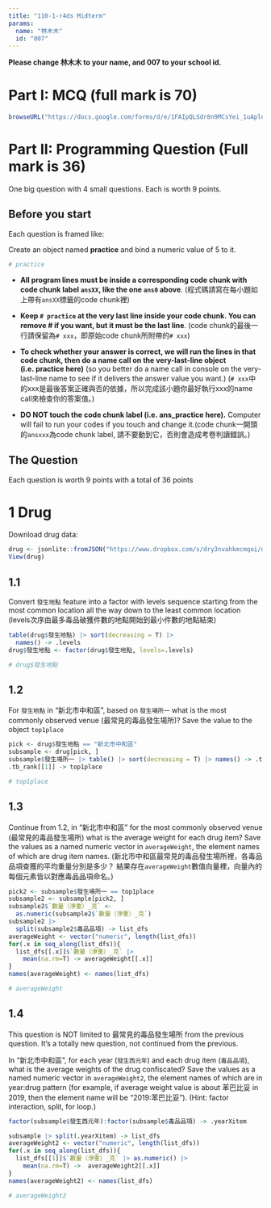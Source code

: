 ```yaml
---
title: "110-1-r4ds Midterm"
params:
  name: "林木木"
  id: "007"
---
```



**Please change 林木木 to your name, and 007 to your school id.**

# Part I: MCQ (full mark is 70)

```r
browseURL("https://docs.google.com/forms/d/e/1FAIpQLSdr8n9MCsYei_1uApletwgRCDY49U6DOU6Lw7rtvYrU0-JGkA/viewform?usp=sf_link")
```


# Part II: Programming Question (Full mark is 36)
One big question with 4 small questions. Each is worth 9 points. 

## Before you start

Each question is framed like:

Create an object named **practice** and bind a numeric value of 5 to it.
```r
# practice
```

  * **All program lines must be inside a corresponding code chunk with code chunk label `ansXX`, like the one `ans0` above**. (程式碼請寫在每小題如上帶有`ansXX`標籤的code chunk裡)
  
  * **Keep `# practice` at the very last line inside your code chunk. You can remove # if you want, but it must be the last line**. (code chunk的最後一行請保留為`# xxx`，即原始code chunk所附帶的`# xxx`)
  
  * **To check whether your answer is correct, we will run the lines in that code chunk, then do a name call on the very-last-line object (i.e. practice here)** (so you better do a name call in console on the very-last-line name to see if it delivers the answer value you want.) (`# xxx`中的xxx是最後答案正確與否的依據，所以完成該小題你最好執行xxx的name call來檢查你的答案值。)
  
  * **DO NOT touch the code chunk label (i.e. ans_practice here).** Computer will fail to run your codes if you touch and change it.(code chunk一開頭的`ansxxx`為code chunk label, 請不要動到它，否則會造成考卷判讀錯誤。)

## The Question 

Each question is worth 9 points with a total of 36 points

# 1 Drug

Download drug data:
```r
drug <- jsonlite::fromJSON("https://www.dropbox.com/s/dry3nvahkmcmqoi/drug.json?dl=1")
View(drug)
```

## 1.1 

Convert `發生地點` feature into a factor with levels sequence starting from the most common location all the way down to the least common location (levels次序由最多毒品破獲件數的地點開始到最小件數的地點結束)

```r
table(drug$發生地點) |> sort(decreasing = T) |>
  names() -> .levels
drug$發生地點 <- factor(drug$發生地點, levels=.levels)

# drug$發生地點
```

## 1.2

For `發生地點` in "新北市中和區", based on `發生場所一` what is the most commonly observed venue (最常見的毒品發生場所)? Save the value to the object `top1place`

```r
pick <- drug$發生地點 == "新北市中和區"
subsample <- drug[pick, ]
subsample$發生場所一 |> table() |> sort(decreasing = T) |> names() -> .tb_rank
.tb_rank[[1]] -> top1place

# top1place
```



## 1.3

Continue from 1.2, in "新北市中和區" for the most commonly observed venue (最常見的毒品發生場所) what is the average weight for each drug item? Save the values as a named numeric vector in `averageWeight`, the element names of which are drug item names.
(新北市中和區最常見的毒品發生場所裡，各毒品品項查獲的平均重量分別是多少？ 結果存在`averageWeight`數值向量裡，向量內的每個元素皆以對應毒品品項命名。)

```r
pick2 <- subsample$發生場所一 == top1place
subsample2 <- subsample[pick2, ]
subsample2$`數量（淨重）_克` <-
  as.numeric(subsample2$`數量（淨重）_克`)
subsample2 |> 
  split(subsample2$毒品品項) -> list_dfs
averageWeight <- vector("numeric", length(list_dfs))
for(.x in seq_along(list_dfs)){
  list_dfs[[.x]]$`數量（淨重）_克` |> 
    mean(na.rm=T) -> averageWeight[[.x]]
}
names(averageWeight) <- names(list_dfs)

# averageWeight
```


## 1.4

This question is NOT limited to 最常見的毒品發生場所 from the previous question. It's a totally new question, not continued from the previous.

In "新北市中和區", for each year (`發生西元年`) and each drug item (`毒品品項`), what is the average weights of the drug confiscated? Save the values as a named numeric vector in `averageWeight2`, the element names of which are in year:drug pattern (for example, if average weight value is about 苯巴比妥 in 2019, then the element name will be "2019:苯巴比妥"). (Hint: factor interaction, split, for loop.)

```r
factor(subsample$發生西元年):factor(subsample$毒品品項) -> .yearXitem

subsample |> split(.yearXitem) -> list_dfs
averageWeight2 <- vector("numeric", length(list_dfs))
for(.x in seq_along(list_dfs)){
  list_dfs[[1]]$`數量（淨重）_克` |> as.numeric() |>
    mean(na.rm=T) ->  averageWeight2[[.x]]
}
names(averageWeight2) <- names(list_dfs)

# averageWeight2
```

